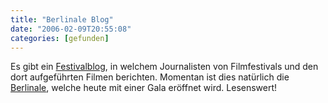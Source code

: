 ```yaml
---
title: "Berlinale Blog"
date: "2006-02-09T20:55:08"
categories: [gefunden]
---
```


Es gibt ein [Festivalblog](http://www.festivalblog.com/), in welchem Journalisten von Filmfestivals und den dort aufgeführten Filmen berichten. Momentan ist dies natürlich die [Berlinale](http://www.berlinale.de), welche heute mit einer Gala eröffnet wird. Lesenswert!
